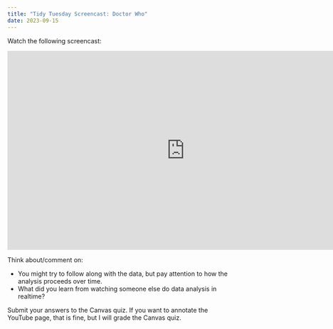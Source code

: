 ```yaml
---
title: "Tidy Tuesday Screencast: Doctor Who"
date: 2023-09-15
---
```


Watch the following screencast:

<iframe width="796" height="448" src="https://www.youtube.com/embed/89l_3Y53qMM" title="Tidy Tuesday live screencast: Analyzing Doctor Who in R" frameborder="0" allow="accelerometer; autoplay; clipboard-write; encrypted-media; gyroscope; picture-in-picture; web-share" allowfullscreen></iframe>


Think about/comment on: 

- You might try to follow along with the data, but pay attention to how the analysis proceeds over time. 
- What did you learn from watching someone else do data analysis in realtime?

Submit your answers to the Canvas quiz. If you want to annotate the YouTube page, that is fine, but I will grade the Canvas quiz.
